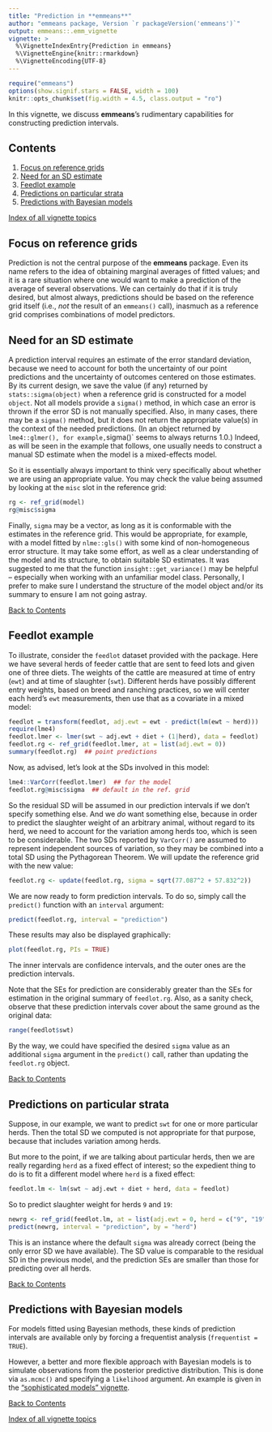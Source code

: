```yaml
---
title: "Prediction in **emmeans**"
author: "emmeans package, Version `r packageVersion('emmeans')`"
output: emmeans::.emm_vignette
vignette: >
  %\VignetteIndexEntry{Prediction in emmeans}
  %\VignetteEngine{knitr::rmarkdown}
  %\VignetteEncoding{UTF-8}
---
```

```r
require("emmeans") 
options(show.signif.stars = FALSE, width = 100) 
knitr::opts_chunk$set(fig.width = 4.5, class.output = "ro") 
```

<!-- @index Vignettes!Predictions -->
In this vignette, we discuss **emmeans**'s rudimentary capabilities for constructing prediction intervals. 

## Contents {#contents}

 1. [Focus on reference grids](#ref-grid)
 2. [Need for an SD estimate](#sd-estimate)
 3. [Feedlot example](#feedlot)
 4. [Predictions on particular strata](#strata)
 5. [Predictions with Bayesian models](#bayes)

[Index of all vignette topics](vignette-topics.html) 

##  Focus on reference grids {#ref-grid}
<!-- @index Predictions!Reference grid; Reference grids!Prediction on -->
Prediction is not the central purpose of the **emmeans** package. Even its name
refers to the idea of obtaining marginal averages of fitted values; and it is a
rare situation where one would want to make a prediction of the average of
several observations. We can certainly do that if it is truly desired,
but almost always, predictions should be based on the reference grid itself 
(i.e., *not* the result of an `emmeans()` call),
inasmuch as a reference grid comprises combinations of model predictors. 


## Need for an SD estimate {#sd-estimate}
<!-- @index Predictions!Error SD; -->
A prediction interval requires an estimate of the error standard deviation,
because we need to account for both the uncertainty of our point predictions
and the uncertainty of outcomes centered on those estimates. By its current design,
we save the value (if any) returned by `stats::sigma(object)` when a reference grid is constructed for a model `object`. Not all models provide a `sigma()` method,
in which case an error is thrown if the error SD is not manually specified.
Also, in many cases, there may be a `sigma()` method, but it does not
return the appropriate value(s) in the context of the needed predictions.
(In an object returned by `lme4::glmer(), for example, `sigma()` seems to always 
returns 1.0.) Indeed, as will be seen in the example that follows,
one usually needs to construct a manual SD estimate when the model is a mixed-effects model.

So it is essentially always important to think very specifically about
whether we are using an appropriate value. You may check the value being
assumed by looking at the `misc` slot in the reference grid:
```r
rg <- ref_grid(model)
rg@misc$sigma
```

Finally, `sigma` may be a vector, as long as it is conformable with the estimates
in the reference grid. This would be appropriate, for example, with a model
fitted by `nlme::gls()` with some kind of non-homogeneous error structure. It may take
some effort, as well as a clear understanding of the model and its structure, to
obtain suitable SD estimates. It was suggested to me that the function
`insight::get_variance()` may be helpful -- especially when working with
an unfamiliar model class. Personally, I prefer to make sure I understand the 
structure of the model object and/or its summary to ensure I am not going astray.

[Back to Contents](#contents)

## Feedlot example {#feedlot}
<!-- @index Examples!`feedlot`; Predictions!Total SD; Predictions!graphics -->
To illustrate, consider the `feedlot` dataset provided with the package.
Here we have several herds of feeder cattle that are sent to feed lots and given
one of three diets. The weights of the cattle are measured at time of entry
(`ewt`) and at time of slaughter (`swt`). Different herds have possibly
different entry weights, based on breed and ranching practices, so we will
center each herd's `ewt` measurements, then use that as a covariate in a mixed
model:
```r
feedlot = transform(feedlot, adj.ewt = ewt - predict(lm(ewt ~ herd)))
require(lme4)
feedlot.lmer <- lmer(swt ~ adj.ewt + diet + (1|herd), data = feedlot)
feedlot.rg <- ref_grid(feedlot.lmer, at = list(adj.ewt = 0))
summary(feedlot.rg)  ## point predictions
```

Now, as advised, let's look at the SDs involved in this model:
```r
lme4::VarCorr(feedlot.lmer)  ## for the model
feedlot.rg@misc$sigma  ## default in the ref. grid
```
So the residual SD will be assumed in our prediction intervals 
if we don't specify something else. And we *do* want something else,
because in order to predict the slaughter weight of an arbitrary animal,
without regard to its herd, we need to account for the variation among
herds too, which is seen to be considerable. The two SDs reported by `VarCorr()`
are assumed to represent independent sources of variation, so they may be
combined into a total SD using the Pythagorean Theorem.
We will update the reference grid with the new value:
```r
feedlot.rg <- update(feedlot.rg, sigma = sqrt(77.087^2 + 57.832^2))
```

We are now ready to form prediction intervals. To do so, simply call the 
`predict()` function with an `interval` argument:
```r
predict(feedlot.rg, interval = "prediction")
```
These results may also be displayed graphically:
```r
plot(feedlot.rg, PIs = TRUE)
```

The inner intervals are confidence intervals, and the outer ones are the 
prediction intervals.

Note that the SEs for prediction are considerably greater than the SEs for
estimation in the original summary of `feedlot.rg`. Also, as a sanity check,
observe that these
prediction intervals cover about the same ground as the original data:
```r
range(feedlot$swt)
```

By the way, we could have specified the desired `sigma` value as an additional
`sigma` argument in the `predict()` call, rather than updating the `feedlot.rg`
object.

[Back to Contents](#contents)


## Predictions on particular strata {#strata}
<!-- @index Predictions!on Particular strata -->
Suppose, in our example, we want to predict `swt` for one or more particular herds.
Then the total SD we computed is not appropriate for that purpose, because that includes variation among herds.

But more to the point, if we are talking about particular herds, then we are really regarding `herd` as a fixed effect of interest; so the expedient thing to do is
to fit a different model where `herd` is a fixed effect:
```r
feedlot.lm <- lm(swt ~ adj.ewt + diet + herd, data = feedlot)
```
So to predict slaughter weight for herds `9` and `19`:
```r
newrg <- ref_grid(feedlot.lm, at = list(adj.ewt = 0, herd = c("9", "19")))
predict(newrg, interval = "prediction", by = "herd")
```
This is an instance where the default `sigma` was already correct (being the only error SD we have available). The SD value is comparable to the residual SD in the previous model, and the prediction SEs are smaller than those for predicting over all herds.

[Back to Contents](#contents)

## Predictions with Bayesian models {#bayes}
<!-- @index Predictions!Bayesian models -->
For models fitted using Bayesian methods, these kinds of prediction intervals are
available only by forcing a frequentist analysis (`frequentist = TRUE`).

However, a better and more flexible approach with Bayesian models is to simulate
observations from the posterior predictive distribution. This is done via `as.mcmc()` and specifying a `likelihood` argument. An example is given in the ["sophisticated models" vignette](sophisticated.html#predict-mcmc).

[Back to Contents](#contents)

[Index of all vignette topics](vignette-topics.html) 
